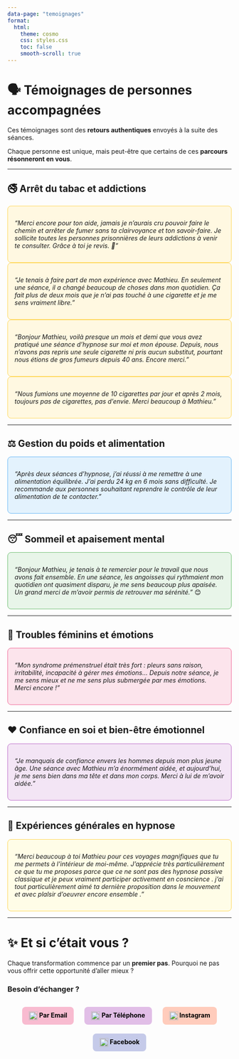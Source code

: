 ```yaml
---
data-page: "temoignages"
format:
  html:
    theme: cosmo
    css: styles.css
    toc: false
    smooth-scroll: true
---
```


# 🗣️ **Témoignages de personnes accompagnées**  

Ces témoignages sont des **retours authentiques** envoyés à la suite des séances. 

Chaque personne est unique, mais peut-être que certains de ces **parcours résonneront en vous**.  

---

## 🚭 **Arrêt du tabac et addictions**  
::: {.box style="background-color: #FFF8E1; padding: 15px; border-radius: 8px; border: 1px solid #FFD54F;"}
 
*"Merci encore pour ton aide, jamais je n’aurais cru pouvoir faire le chemin et arrêter de fumer sans ta clairvoyance et ton savoir-faire. Je sollicite toutes les personnes prisonnières de leurs addictions à venir te consulter. Grâce à toi je revis. 🙏"*  
:::

::: {.box style="background-color: #FFF8E1; padding: 15px; border-radius: 8px; border: 1px solid #FFD54F;"}
 
*"Je tenais à faire part de mon expérience avec Mathieu. En seulement une séance, il a changé beaucoup de choses dans mon quotidien. Ça fait plus de deux mois que je n’ai pas touché à une cigarette et je me sens vraiment libre."*  
:::

::: {.box style="background-color: #FFF8E1; padding: 15px; border-radius: 8px; border: 1px solid #FFD54F;"}
 
*"Bonjour Mathieu, voilà presque un mois et demi que vous avez pratiqué une séance d’hypnose sur moi et mon épouse. Depuis, nous n’avons pas repris une seule cigarette ni pris aucun substitut, pourtant nous étions de gros fumeurs depuis 40 ans. Encore merci."*  
:::

::: {.box style="background-color: #FFF8E1; padding: 15px; border-radius: 8px; border: 1px solid #FFD54F;"}

*"Nous fumions une moyenne de 10 cigarettes par jour et après 2 mois, toujours pas de cigarettes, pas d’envie. Merci beaucoup à Mathieu."*  
:::

---

## ⚖️ **Gestion du poids et alimentation**  
::: {.box style="background-color: #E3F2FD; padding: 15px; border-radius: 8px; border: 1px solid #64B5F6;"}

*"Après deux séances d’hypnose, j’ai réussi à me remettre à une alimentation équilibrée. J’ai perdu 24 kg en 6 mois sans difficulté. Je recommande aux personnes souhaitant reprendre le contrôle de leur alimentation de te contacter."*  
:::

---

## 😴 **Sommeil et apaisement mental**  
::: {.box style="background-color: #E8F5E9; padding: 15px; border-radius: 8px; border: 1px solid #66BB6A;"}

*"Bonjour Mathieu, je tenais à te remercier pour le travail que nous avons fait ensemble. En une séance, les angoisses qui rythmaient mon quotidien ont quasiment disparu, je me sens beaucoup plus apaisée. Un grand merci de m’avoir permis de retrouver ma sérénité."* 😊  
:::

---

## 🌸 **Troubles féminins et émotions**  
::: {.box style="background-color: #FCE4EC; padding: 15px; border-radius: 8px; border: 1px solid #F06292;"}
 
*"Mon syndrome prémenstruel était très fort : pleurs sans raison, irritabilité, incapacité à gérer mes émotions… Depuis notre séance, je me sens mieux et ne me sens plus submergée par mes émotions. Merci encore !"*  
:::

---

## ❤️ **Confiance en soi et bien-être émotionnel**  
::: {.box style="background-color: #F3E5F5; padding: 15px; border-radius: 8px; border: 1px solid #BA68C8;"}
 
*"Je manquais de confiance envers les hommes depuis mon plus jeune âge. Une séance avec Mathieu m’a énormément aidée, et aujourd’hui, je me sens bien dans ma tête et dans mon corps. Merci à lui de m’avoir aidée."*  
:::

---

## 🌟 **Expériences générales en hypnose**  
::: {.box style="background-color: #FFFDE7; padding: 15px; border-radius: 8px; border: 1px solid #FFD54F;"}

*"Merci beaucoup à toi Mathieu pour ces voyages magnifiques que tu me permets à l’intérieur de moi-même. J’apprécie très particulièrement ce que tu me proposes parce que ce ne sont pas des hypnose passive classique et je peux vraiment participer activement en cosncience . j'ai tout particulièrement aimé ta dernière proposition dans le mouvement et avec plalsir d'oeuvrer encore ensemble ."*  
:::

---

# ✨ **Et si c'était vous ?**  
Chaque transformation commence par un **premier pas**. Pourquoi ne pas vous offrir cette opportunité d’aller mieux ?  

### **Besoin d’échanger ?** 
<div style="text-align: center; margin: 20px 0;">
  <a href="mailto:mghypnose@icloud.com" style="margin: 10px; padding: 10px 15px; background-color: #f8bbd0; color: #000; font-weight: bold; text-decoration: none; border-radius: 8px; display: inline-block;">
    <img src="https://cdn-icons-png.flaticon.com/512/732/732200.png" alt="Email" style="width: 20px; vertical-align: middle;" /> Par Email
  </a>
  <a href="tel:+33627101468" style="margin: 10px; padding: 10px 15px; background-color: #e1bee7; color: #000; font-weight: bold; text-decoration: none; border-radius: 8px; display: inline-block;">
    <img src="https://cdn-icons-png.flaticon.com/512/455/455705.png" alt="Téléphone" style="width: 20px; vertical-align: middle;" /> Par Téléphone
  </a>
  <a href="https://www.instagram.com/mg85hypnose/" target="_blank" style="margin: 10px; padding: 10px 15px; background-color: #ffccbc; color: #000; font-weight: bold; text-decoration: none; border-radius: 8px; display: inline-block;">
    <img src="https://cdn-icons-png.flaticon.com/512/2111/2111463.png" alt="Instagram" style="width: 20px; vertical-align: middle;" /> Instagram
  </a>
  <a href="https://www.facebook.com/MGHypnoseVendee85" target="_blank" style="margin: 10px; padding: 10px 15px; background-color: #c5cae9; color: #000; font-weight: bold; text-decoration: none; border-radius: 8px; display: inline-block;">
    <img src="https://cdn-icons-png.flaticon.com/512/733/733547.png" alt="Facebook" style="width: 20px; vertical-align: middle;" /> Facebook
  </a>
</div>
